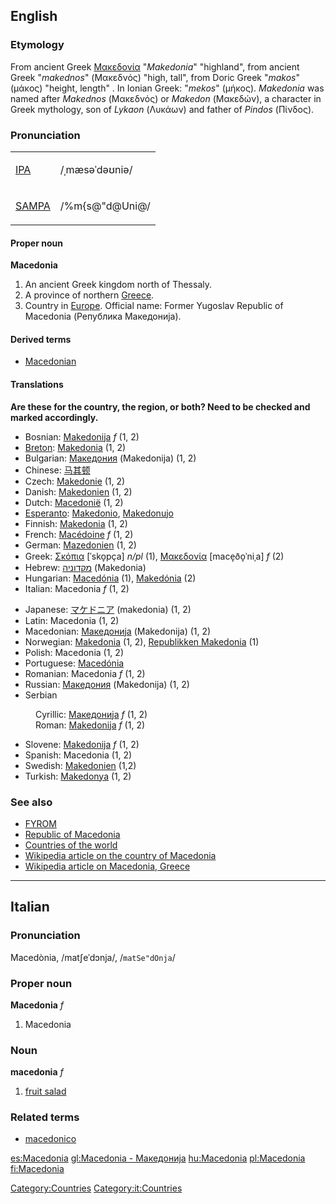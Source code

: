 ==English==
[[Category:Countries]]
{{Wikipedia}}

===Etymology===
From ancient Greek [[Μακεδονία]] "''Makedonia''" "highland", from ancient Greek "''makednos''" (Μακεδνός) "high, tall", from Doric Greek "''makos''" (μάκος) "height, length" . In Ionian Greek: "''mekos''" (μήκος).
''Makedonia'' was named after ''Makednos'' (Μακεδνός) or ''Makedon'' (Μακεδών),  a character in Greek mythology, son of ''Lykaon'' (Λυκάων) and father of ''Pindos'' (Πίνδος).

===Pronunciation===
{| border=1 cellpadding=5
| [[w:IPA|IPA]] || /ˌmæsəˈdəʊniə/
|-
| [[w:SAMPA|SAMPA]] || /%m{s@"d@Uni@/
|}

====Proper noun====
'''Macedonia'''
# An ancient Greek kingdom north of Thessaly.
# A province of northern [[Greece]].
# Country in [[Europe]]. Official name: Former Yugoslav Republic of Macedonia (Република Македонија).

====Derived terms====
*[[Macedonian]]

====Translations====

'''Are these for the country, the region, or both?  Need to be checked and marked accordingly.'''
{{top}}
*Bosnian: [[Makedonija]] ''f'' (1, 2)
*[[Breton]]: [[Makedonia]] (1, 2)
*Bulgarian: [[Македония]] (Makedonija) (1, 2)
*Chinese: [[马其顿]]
*Czech: [[Makedonie]] (1, 2)
*Danish: [[Makedonien]] (1, 2)
*Dutch: [[Macedonië]] (1, 2)
*[[Esperanto]]: [[Makedonio]], [[Makedonujo]]
*Finnish: [[Makedonia]] (1, 2)
*French: [[Macédoine]] ''f'' (1, 2)
*German: [[Mazedonien]] (1, 2)
*Greek: [[Σκόπια]] [ˈsko̞pça] ''n/pl'' (1), [[Μακεδονία]] [mace̞ðo̞ˈniˌa] ''f'' (2)
*Hebrew: [[מקדוניה]] (Makedonia)
*Hungarian: [[Macedónia]] (1), [[Makedónia]] (2)
*Italian: Macedonia ''f'' (1, 2)
{{mid}}
*Japanese: [[マケドニア]] (makedonia) (1, 2)
*Latin: Macedonia (1, 2) 
*Macedonian: [[Македонија]] (Makedonija) (1, 2)
*Norwegian: [[Makedonia]] (1, 2), [[Republikken Makedonia]] (1)
*Polish: Macedonia (1, 2)
*Portuguese: [[Macedónia]]
*Romanian: Macedonia ''f'' (1, 2)
*Russian: [[Македония]] (Makedonija) (1, 2)
*Serbian
:Cyrillic: [[Македонија]] ''f'' (1, 2)
:Roman: [[Makedonija]] ''f'' (1, 2)
*Slovene: [[Makedonija]] ''f'' (1, 2)
*Spanish: Macedonia (1, 2)
*Swedish: [[Makedonien]] (1,2)
*Turkish: [[Makedonya]] (1, 2)
{{bottom}}

===See also===
*[[FYROM]]
*[[Republic of Macedonia]]
*[[Countries of the world]]
*[[w:Republic of Macedonia|Wikipedia article on the country of Macedonia]]
*[[w:Macedonia|Wikipedia article on Macedonia, Greece]]

----

==Italian==
===Pronunciation===
Macedònia, /matʃeˈdɔnja/, /<tt>matSe"dOnja</tt>/
===Proper noun===
'''Macedonia''' ''f''
# Macedonia
===Noun===
'''macedonia'''  ''f''
# [[fruit salad]]
===Related terms===
*[[macedonico]]
[[Category:it:Countries]]

[[es:Macedonia]]
[[gl:Macedonia - Македонија]]
[[hu:Macedonia]]
[[pl:Macedonia]]
[[fi:Macedonia]]
